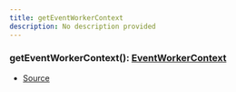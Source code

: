 ```yaml
---
title: getEventWorkerContext
description: No description provided
---
```



### getEventWorkerContext(): [EventWorkerContext](/docs/api-reference/types/EventWorkerContext)

- [Source](https://github.com/underctrl-io/commandkit/blob/98b939d6fdf8beaae597b4dc0351a139da52ee8d/packages/commandkit/src/app/events/EventWorkerContext.ts#L27)